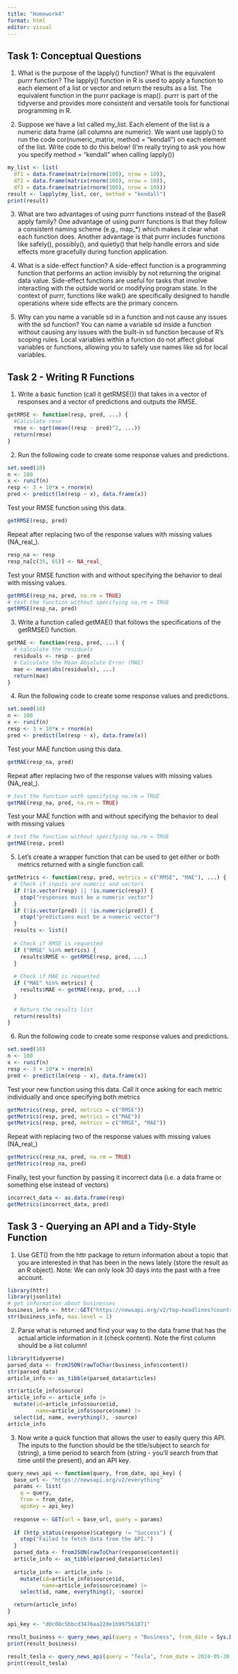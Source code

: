 ```yaml
---
title: "Homework4"
format: html
editor: visual
---
```


## Task 1: Conceptual Questions

1.  What is the purpose of the lapply() function? What is the equivalent purrr function? The lapply() function in R is used to apply a function to each element of a list or vector and return the results as a list. The equivalent function in the purrr package is map(). purrr is part of the tidyverse and provides more consistent and versatile tools for functional programming in R.

2.  Suppose we have a list called my_list. Each element of the list is a numeric data frame (all columns are numeric). We want use lapply() to run the code cor(numeric_matrix, method = "kendall") on each element of the list. Write code to do this below! (I’m really trying to ask you how you specify method = "kendall" when calling lapply())

```r
my_list <- list(
  df1 = data.frame(matrix(rnorm(100), nrow = 10)), 
  df2 = data.frame(matrix(rnorm(100), nrow = 10)), 
  df3 = data.frame(matrix(rnorm(100), nrow = 10)))
result <- lapply(my_list, cor, method = "kendall")
print(result)
```

3.  What are two advantages of using purrr functions instead of the BaseR apply family? One advantage of using purrr functions is that they follow a consistent naming scheme (e.g., map\_\*) which makes it clear what each function does. Another advantage is that purrr includes functions like safely(), possibly(), and quietly() that help handle errors and side effects more gracefully during function application.

4.  What is a side-effect function? A side-effect function is a programming function that performs an action invisibly by not returning the original data value. Side-effect functions are useful for tasks that involve interacting with the outside world or modifying program state. In the context of purrr, functions like walk() are specifically designed to handle operations where side effects are the primary concern.

5.  Why can you name a variable sd in a function and not cause any issues with the sd function? You can name a variable sd inside a function without causing any issues with the built-in sd function because of R's scoping rules. Local variables within a function do not affect global variables or functions, allowing you to safely use names like sd for local variables.

## Task 2 - Writing R Functions

1.  Write a basic function (call it getRMSE()) that takes in a vector of responses and a vector of predictions and outputs the RMSE.

```r
getRMSE <- function(resp, pred, ...) {
  #Calculate rmse
  rmse <- sqrt(mean((resp - pred)^2, ...))
  return(rmse)
}
```

2.  Run the following code to create some response values and predictions.

```r
set.seed(10)
n <- 100
x <- runif(n)
resp <- 3 + 10*x + rnorm(n)
pred <- predict(lm(resp ~ x), data.frame(x))
```

Test your RMSE function using this data.

```r
getRMSE(resp, pred)
```

Repeat after replacing two of the response values with missing values (NA_real\_).

```r
resp_na <- resp 
resp_na[c(35, 65)] <- NA_real_

```

Test your RMSE function with and without specifying the behavior to deal with missing values.

```r
getRMSE(resp_na, pred, na.rm = TRUE)
# test the function without specifying na.rm = TRUE
getRMSE(resp_na, pred)
```

3.  Write a function called getMAE() that follows the specifications of the getRMSE() function.

```r
getMAE <- function(resp, pred, ...) {
  # calculate the residuals
  residuals <- resp - pred
  # Calculate the Mean Absolute Error (MAE)
  mae <- mean(abs(residuals), ...)
  return(mae)
}
```

4.  Run the following code to create some response values and predictions.

```r
set.seed(10)
n <- 100
x <- runif(n)
resp <- 3 + 10*x + rnorm(n)
pred <- predict(lm(resp ~ x), data.frame(x))
```

Test your MAE function using this data.

```r
getMAE(resp_na, pred)
```

Repeat after replacing two of the response values with missing values (NA_real\_).

```r
# test the function with specifying na.rm = TRUE
getMAE(resp_na, pred, na.rm = TRUE)
```

Test your MAE function with and without specifying the behavior to deal with missing values

```r
# test the function without specifying na.rm = TRUE
getMAE(resp, pred)
```

5.  Let’s create a wrapper function that can be used to get either or both metrics returned with a single function call.

```r
getMetrics <- function(resp, pred, metrics = c("RMSE", "MAE"), ...) {
  # Check if inputs are numeric and vectors
  if (!is.vector(resp) || !is.numeric(resp)) {
    stop("responses must be a numeric vector")
  }
  if (!is.vector(pred) || !is.numeric(pred)) {
    stop("predictions must be a numeric vector")
  }
  results <- list()
  
  # Check if RMSE is requested
  if ("RMSE" %in% metrics) {
    results$RMSE <- getRMSE(resp, pred, ...)
  }
  
  # Check if MAE is requested
  if ("MAE" %in% metrics) {
    results$MAE <- getMAE(resp, pred, ...)
  }
  
  # Return the results list
  return(results)
}
```

6.  Run the following code to create some response values and predictions.

```r
set.seed(10)
n <- 100
x <- runif(n)
resp <- 3 + 10*x + rnorm(n)
pred <- predict(lm(resp ~ x), data.frame(x))
```
Test your new function using this data. Call it once asking for each metric individually and once specifying both metrics
```r
getMetrics(resp, pred, metrics = c("RMSE"))
getMetrics(resp, pred, metrics = c("MAE"))
getMetrics(resp, pred, metrics = c("RMSE", "MAE"))
```
Repeat with replacing two of the response values with missing values (NA_real_)
```r
getMetrics(resp_na, pred, na.rm = TRUE)
getMetrics(resp_na, pred)
```
Finally, test your function by passing it incorrect data (i.e. a data frame or something else instead of vectors)
```r
incorrect_data <- as.data.frame(resp)
getMetrics(incorrect_data, pred)
```



## Task 3 - Querying an API and a Tidy-Style Function

1. Use GET() from the httr package to return information about a topic that you are interested in that has been in the news lately (store the result as an R object). Note: We can only look 30 days into the past with a free account. 
```r
library(httr)
library(jsonlite)
# get information about businesses
business_info <- httr::GET("https://newsapi.org/v2/top-headlines?country=us&category=business&apiKey=d0c08c5bbcd3476aa22de1b997561871")
str(business_info, max.level = 1)
```

2. Parse what is returned and find your way to the data frame that has the actual article information in it (check content). Note the first column should be a list column!  
```r
library(tidyverse)
parsed_data <- fromJSON(rawToChar(business_info$content))
str(parsed_data)
article_info <- as_tibble(parsed_data$articles)

str(article_info$source) 
article_info <- article_info |>
  mutate(id=article_info$source$id,
         name=article_info$source$name) |>
  select(id, name, everything(), -source)
article_info
```

3. Now write a quick function that allows the user to easily query this API. The inputs to the function should be the title/subject to search for (string), a time period to search from (string - you’ll search from that time until the present), and an API key.
```r
query_news_api <- function(query, from_date, api_key) {
  base_url <- "https://newsapi.org/v2/everything"
  params <- list(
    q = query,
    from = from_date,
    apiKey = api_key)
  
  response <- GET(url = base_url, query = params)
  
  if (http_status(response)$category != "Success") {
    stop("Failed to fetch data from the API.")
  }
  parsed_data <- fromJSON(rawToChar(response$content))
  article_info <- as_tibble(parsed_data$articles)
  
  article_info <- article_info |>
    mutate(id=article_info$source$id,
           name=article_info$source$name) |>
    select(id, name, everything(), -source)

  return(article_info)
}

api_key <- "d0c08c5bbcd3476aa22de1b997561871"

result_business <- query_news_api(query = "Business", from_date = Sys.Date() - 30, api_key = api_key)
print(result_business)

result_tesla <- query_news_api(query = "Tesla", from_date = 2024-05-30, api_key = api_key)
print(result_tesla)
```
